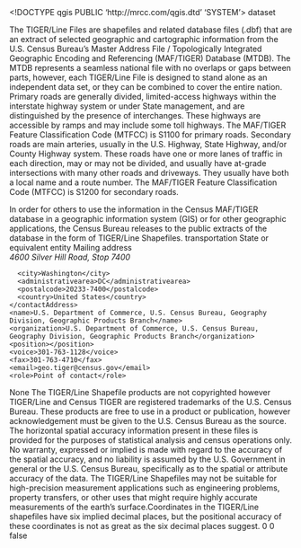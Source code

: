 <!DOCTYPE qgis PUBLIC 'http://mrcc.com/qgis.dtd' 'SYSTEM'>
<qgis version="3.34.10-Prizren">
  <identifier></identifier>
  <parentidentifier></parentidentifier>
  <language></language>
  <type>dataset</type>
  <title></title>
  <abstract>The TIGER/Line Files are shapefiles and related database files (.dbf) that are an extract of selected geographic and cartographic information from the U.S. Census Bureau's Master Address File / Topologically Integrated Geographic Encoding and Referencing (MAF/TIGER) Database (MTDB). The MTDB represents a seamless national file with no overlaps or gaps between parts, however, each TIGER/Line File is designed to stand alone as an independent data set, or they can be combined to cover the entire nation. Primary roads are generally divided, limited-access highways within the interstate highway system or under State management, and are distinguished by the presence of interchanges. These highways are accessible by ramps and may include some toll highways. The MAF/TIGER Feature Classification Code (MTFCC) is S1100 for primary roads. Secondary roads are main arteries, usually in the U.S. Highway, State Highway, and/or County Highway system. These roads have one or more lanes of traffic in each direction, may or may not be divided, and usually have at-grade intersections with many other roads and driveways. They usually have both a local name and a route number. The MAF/TIGER Feature Classification Code (MTFCC) is S1200 for secondary roads. 

In order for others to use the information in the Census MAF/TIGER database in a geographic information system (GIS) or for other geographic applications, the Census Bureau releases to the public extracts of the database in the form of TIGER/Line Shapefiles.</abstract>
  <keywords vocabulary="gmd:topicCategory">
    <keyword>transportation</keyword>
    <keyword>State or equivalent entity</keyword>
  </keywords>
  <contact>
    <contactAddress>
      <type>Mailing address</type>
      <address>4600 Silver Hill Road, Stop 7400</address>
      <city>Washington</city>
      <administrativearea>DC</administrativearea>
      <postalcode>20233-7400</postalcode>
      <country>United States</country>
    </contactAddress>
    <name>U.S. Department of Commerce, U.S. Census Bureau, Geography Division, Geographic Products Branch</name>
    <organization>U.S. Department of Commerce, U.S. Census Bureau, Geography Division, Geographic Products Branch</organization>
    <position></position>
    <voice>301-763-1128</voice>
    <fax>301-763-4710</fax>
    <email>geo.tiger@census.gov</email>
    <role>Point of contact</role>
  </contact>
  <links/>
  <dates/>
  <fees></fees>
  <constraints type="Access">None</constraints>
  <rights>The TIGER/Line Shapefile products are not copyrighted however TIGER/Line and Census TIGER are registered trademarks of the U.S. Census Bureau. These products are free to use in a product or publication, however acknowledgement must be given to the U.S. Census Bureau as the source. The horizontal spatial accuracy information present in these files is provided for the purposes of statistical analysis and census operations only. No warranty, expressed or implied is made with regard to the accuracy of the spatial accuracy, and no liability is assumed by the U.S. Government in general or the U.S. Census Bureau, specifically as to the spatial or attribute accuracy of the data. The TIGER/Line Shapefiles may not be suitable for high-precision measurement applications such as engineering problems, property transfers, or other uses that might require highly accurate measurements of the earth's surface.Coordinates in the TIGER/Line shapefiles have six implied decimal places, but the positional accuracy of these coordinates is not as great as the six decimal places suggest.</rights>
  <encoding></encoding>
  <crs>
    <spatialrefsys nativeFormat="Wkt">
      <wkt></wkt>
      <proj4></proj4>
      <srsid>0</srsid>
      <srid>0</srid>
      <authid></authid>
      <description></description>
      <projectionacronym></projectionacronym>
      <ellipsoidacronym></ellipsoidacronym>
      <geographicflag>false</geographicflag>
    </spatialrefsys>
  </crs>
  <extent/>
</qgis>
